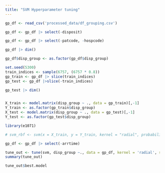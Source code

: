```yaml
---
title: "SVM Hyperparameter tuning"
---
```


```r
gp_df <- read_csv('processed_data/df_grouping.csv')
```

```r
gp_df <- gp_df |> select(-disposit)
```

```r
gp_df <- gp_df |> select(-patcode, -hospcode)
```

```r
gp_df |> dim()
```

```r
gp_df$disp_group <- as.factor(gp_df$disp_group)
```

```r
set.seed(5300)
train_indices <- sample(6757, (6757 * 0.8))
gp_train <- gp_df |> slice(train_indices)
gp_test <- gp_df |>slice(-train_indices)
```

```r
gp_test |> dim()
```

```r

```
```r
X_train <- model.matrix(disp_group ~ ., data = gp_train)[,-1]
Y_train <- as.factor(gp_train$disp_group)
X_test <- model.matrix(disp_group ~ ., data = gp_test)[,-1]
Y_test <- as.factor(gp_test$disp_group)
```

```r
library(e1071)
```
```r
# svm_rbf <- svm(x = X_train, y = Y_train, kernel = "radial", probability = TRUE)
```

```r
gp_df <- gp_df |> select(-arrtime)
```

```r
tune_out <- tune(svm, disp_group ~., data = gp_df, kernel = 'radial', scale = FALSE,ranges = list(cost = c(0.001 , 0.01 , 0.1, 1, 5, 10, 100)))
summary(tune_out)
```

```r
tune_out$best.model
```

```r

```